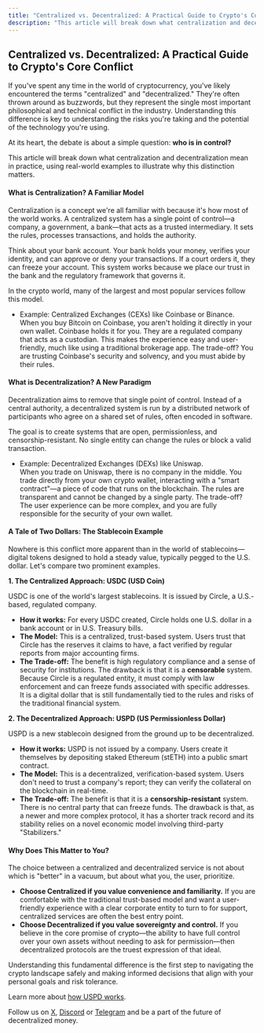 ```yaml
---
title: "Centralized vs. Decentralized: A Practical Guide to Crypto's Core Conflict"
description: "This article will break down what centralization and decentralization mean in practice, using real-world examples to illustrate why this distinction matters."
---
```


## **Centralized vs. Decentralized: A Practical Guide to Crypto's Core Conflict**

If you've spent any time in the world of cryptocurrency, you've likely encountered the terms "centralized" and "decentralized." They're often thrown around as buzzwords, but they represent the single most important philosophical and technical conflict in the industry. Understanding this difference is key to understanding the risks you're taking and the potential of the technology you're using.

At its heart, the debate is about a simple question: **who is in control?**

This article will break down what centralization and decentralization mean in practice, using real-world examples to illustrate why this distinction matters.

#### **What is Centralization? A Familiar Model**

Centralization is a concept we're all familiar with because it's how most of the world works. A centralized system has a single point of control—a company, a government, a bank—that acts as a trusted intermediary. It sets the rules, processes transactions, and holds the authority.

Think about your bank account. Your bank holds your money, verifies your identity, and can approve or deny your transactions. If a court orders it, they can freeze your account. This system works because we place our trust in the bank and the regulatory framework that governs it.

In the crypto world, many of the largest and most popular services follow this model.

* Example: Centralized Exchanges (CEXs) like Coinbase or Binance.  
  When you buy Bitcoin on Coinbase, you aren't holding it directly in your own wallet. Coinbase holds it for you. They are a regulated company that acts as a custodian. This makes the experience easy and user-friendly, much like using a traditional brokerage app. The trade-off? You are trusting Coinbase's security and solvency, and you must abide by their rules.

#### **What is Decentralization? A New Paradigm**

Decentralization aims to remove that single point of control. Instead of a central authority, a decentralized system is run by a distributed network of participants who agree on a shared set of rules, often encoded in software.

The goal is to create systems that are open, permissionless, and censorship-resistant. No single entity can change the rules or block a valid transaction.

* Example: Decentralized Exchanges (DEXs) like Uniswap.  
  When you trade on Uniswap, there is no company in the middle. You trade directly from your own crypto wallet, interacting with a "smart contract"—a piece of code that runs on the blockchain. The rules are transparent and cannot be changed by a single party. The trade-off? The user experience can be more complex, and you are fully responsible for the security of your own wallet.

#### 

#### **A Tale of Two Dollars: The Stablecoin Example**

Nowhere is this conflict more apparent than in the world of stablecoins—digital tokens designed to hold a steady value, typically pegged to the U.S. dollar. Let's compare two prominent examples.

**1\. The Centralized Approach: USDC (USD Coin)**

USDC is one of the world's largest stablecoins. It is issued by Circle, a U.S.-based, regulated company.

* **How it works:** For every USDC created, Circle holds one U.S. dollar in a bank account or in U.S. Treasury bills.  
* **The Model:** This is a centralized, trust-based system. Users trust that Circle has the reserves it claims to have, a fact verified by regular reports from major accounting firms.  
* **The Trade-off:** The benefit is high regulatory compliance and a sense of security for institutions. The drawback is that it is a **censorable** system. Because Circle is a regulated entity, it must comply with law enforcement and can freeze funds associated with specific addresses. It is a digital dollar that is still fundamentally tied to the rules and risks of the traditional financial system.

**2\. The Decentralized Approach: USPD (US Permissionless Dollar)**

USPD is a new stablecoin designed from the ground up to be decentralized.

* **How it works:** USPD is not issued by a company. Users create it themselves by depositing staked Ethereum (stETH) into a public smart contract.  
* **The Model:** This is a decentralized, verification-based system. Users don't need to trust a company's report; they can verify the collateral on the blockchain in real-time.  
* **The Trade-off:** The benefit is that it is a **censorship-resistant** system. There is no central party that can freeze funds. The drawback is that, as a newer and more complex protocol, it has a shorter track record and its stability relies on a novel economic model involving third-party "Stabilizers."

#### **Why Does This Matter to You?**

The choice between a centralized and decentralized service is not about which is "better" in a vacuum, but about what you, the user, prioritize.

* **Choose Centralized if you value convenience and familiarity.** If you are comfortable with the traditional trust-based model and want a user-friendly experience with a clear corporate entity to turn to for support, centralized services are often the best entry point.  
* **Choose Decentralized if you value sovereignty and control.** If you believe in the core promise of crypto—the ability to have full control over your own assets without needing to ask for permission—then decentralized protocols are the truest expression of that ideal.

Understanding this fundamental difference is the first step to navigating the crypto landscape safely and making informed decisions that align with your personal goals and risk tolerance.

Learn more about [how USPD works](https://uspd.io/how-it-works).

Follow us on [X](https://x.com/USPD_io), [Discord](https://discord.gg/uspd) or [Telegram](https://t.me/USPDhub) and be a part of the future of decentralized money.